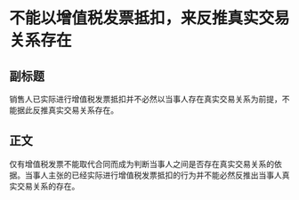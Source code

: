 # 不能以增值税发票抵扣，来反推真实交易关系存在
## 副标题
销售人已实际进行增值税发票抵扣并不必然以当事人存在真实交易关系为前提，不能据此反推真实交易关系存在。
## 正文
仅有增值税发票不能取代合同而成为判断当事人之间是否存在真实交易关系的依据。当事人主张的已经实际进行增值税发票抵扣的行为并不能必然反推出当事人真实交易关系的存在。